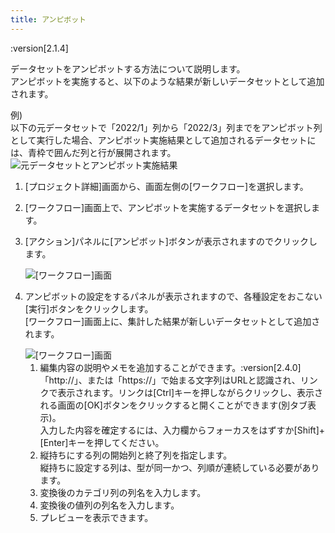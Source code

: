 ```yaml
---
title: アンピボット
---
```


:version[2.1.4]

データセットをアンピボットする方法について説明します。\
アンピボットを実施すると、以下のような結果が新しいデータセットとして追加されます。

例)\
以下の元データセットで「2022/1」列から「2022/3」列までをアンピボット列として実行した場合、アンピボット実施結果として追加されるデータセットには、青枠で囲んだ列と行が展開されます。
<Img src="/assets/img/capture/capture-unpivot-3.png" alt="元データセットとアンピボット実施結果" client:load />

1. [プロジェクト詳細]画面から、画面左側の[ワークフロー]を選択します。
1. [ワークフロー]画面上で、アンピボットを実施するデータセットを選択します。
1. [アクション]パネルに[アンピボット]ボタンが表示されますのでクリックします。

   <Img src="/assets/img/capture/capture-unpivot-1.png" alt="[ワークフロー]画面" client:load />

1. アンピボットの設定をするパネルが表示されますので、各種設定をおこない[実行]ボタンをクリックします。\
   [ワークフロー]画面上に、集計した結果が新しいデータセットとして追加されます。

   <Img src="/assets/img/capture/capture-unpivot-2.png" alt="[ワークフロー]画面" client:load />

   1. 編集内容の説明やメモを追加することができます。:version[2.4.0]\
      「http://」、または「https://」で始まる文字列はURLと認識され、リンクで表示されます。リンクは[Ctrl]キーを押しながらクリックし、表示される画面の[OK]ボタンをクリックすると開くことができます(別タブ表示)。\
      入力した内容を確定するには、入力欄からフォーカスをはずすか[Shift]+[Enter]キーを押してください。
   1. 縦持ちにする列の開始列と終了列を指定します。\
      縦持ちに設定する列は、型が同一かつ、列順が連続している必要があります。
   1. 変換後のカテゴリ列の列名を入力します。
   1. 変換後の値列の列名を入力します。
   1. プレビューを表示できます。
